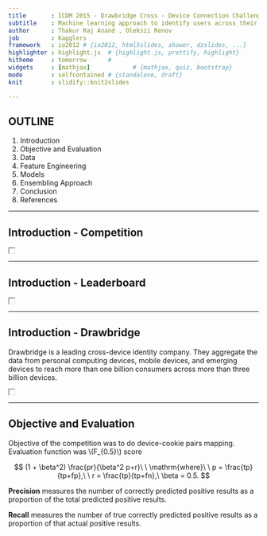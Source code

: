 ```yaml
---
title       : ICDM 2015 - Drawbridge Cross - Device Connection Challenge 
subtitle    : Machine learning approach to identify users across their digital devices
author      : Thakur Raj Anand , Oleksii Renov
job         : Kagglers
framework   : io2012 # {io2012, html5slides, shower, dzslides, ...}
highlighter : highlight.js  # {highlight.js, prettify, highlight}
hitheme     : tomorrow      # 
widgets     : [mathjax]            # {mathjax, quiz, bootstrap}
mode        : selfcontained # {standalone, draft}
knit        : slidify::knit2slides

---
```


## OUTLINE

1. Introduction
2. Objective and Evaluation
3. Data
4. Feature Engineering
5. Models
6. Ensembling Approach
7. Conclusion
8. References

---

## Introduction - Competition

<iframe src='./assets/img/icdm_competition.png' width=10px height=10px> 
</iframe>

---

## Introduction - Leaderboard

<iframe src='./assets/img/leaderboard.png' width=10px height=10px>
</iframe>

--- 

## Introduction - Drawbridge
Drawbridge is a leading cross-device identity company. They aggregate the data from personal computing devices, mobile devices, and emerging devices to reach more than one billion consumers across more than three billion devices.

<iframe src='./assets/img/drawbridge.png' width=10px height=10px>
</iframe>

---

## Objective and Evaluation
Objective of the competition was to do device-cookie pairs mapping. Evaluation function was \\(F_{0.5}\\) score

$$
(1 + \beta^2) \frac{pr}{\beta^2 p+r}\ \ \mathrm{where}\ \ p = \frac{tp}{tp+fp},\ \ r = \frac{tp}{tp+fn},\ \beta = 0.5.
$$

<b>Precision</b> measures the number of correctly predicted positive results as a proportion of the total predicted positive results.

<b>Recall</b> measures the number of true correctly predicted positive results as a proportion of that actual positive results. 

